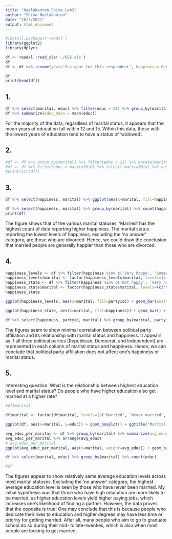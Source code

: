 ```yaml
---
title: "Neelakantan_Shiva_Lab3"
author: "Shiva Neelakantan"
date: "10/3/2021"
output: html_document
---
```


```r
#install.packages('readxl')
library(ggplot2)
library(dplyr)

df <- readxl::read_xls('./GSS.xls')
df
df <- df %>% rename(year='Gss year for this respondent', happiness='General happiness', sex='Respondents sex', partyid='Political party affiliation', educ='Highest year of school completed', marital='Marital status')

df
print(head(df))
```

## 1. 
```r
df %>% select(marital, educ) %>% filter(educ < 21) %>% group_by(marital)
df %>% summarize(educ_mean = mean(educ))
```
For the majority of the data, regardless of marital status, it appears that the mean years of education fall within 12 and 15. Within this data, those with the lowest years of education tend to have a status of 'widowed'.

## 2.
```r
#df <- df %>% group_by(marital) %>% filter(educ < 21) %>% mutate(maritalMid = median(educ))
#df <- df %>% filter(educ > maritalMid) %>% select(-maritalMid) %>% ungroup()
#print(str(df))
```

## 3.
```r
df %>% select(happiness, marital) %>% ggplot(aes(x=marital, fill=happiness)) + geom_bar(position='fill') + ggtitle('Happiness as a function of Marital Status')

df %>% select(happiness, marital) %>% group_by(marital) %>% count(happiness)
print(df)
```
The figure shows that of the various marital statuses, 'Married' has the highest count of data reporting higher happiness. The marital status reporting the lowest levels of happiness, excluding the 'no answer' category, are those who are divorced. Hence, we could draw the conclusion that married people are generally happier than those who are divorced. 

## 4. 
```r
happiness_levels <- df %>% filter(happiness %in% c('Very happy', 'Somewhat happy'))
happiness_levels$marital <- factor(happiness_levels$marital, levels=(c('Married', 'Never Married', 'Divorced', 'Widowed', 'Separated', 'No answer')))
happiness_state <- df %>% filter(happiness %in% c('Not happy', 'Very happy', 'Happy'))
happiness_state$marital <- factor(happiness_state$marital, levels=(c('Married, Never Married, Divorced, Widowed, Separated, No answer')))
happiness_state

ggplot(happiness_levels, aes(x=marital, fill=partyid)) + geom_bar(position='fill') + ggtitle('Happy respondents as a function of Marital status') + xlab('Marital Status') + ylab('% Happy respondents')

ggplot(happiness_state, aes(x=marital, fill=happiness)) + geom_bar() + ggtitle('Happiness as a function of marital status') + xlab('Marital status') + ylab('Respondent count') + facet_wrap(~partyid)

df %>% select(happiness, partyid, marital) %>% group_by(marital, partyid) %>% count(happiness)
```
The figures seem to show minimal correlation between political party affiliation and its relationship with marital status and happiness. It appears as if all three political parties (Republican, Democrat, and Independent) are represented in each column of marital status and happiness. Hence, we can conclude that political party affiliation does not affect one's happiness or marital status. 

## 5.
Interesting question: What is the relationship between highest education level and marital status? Do people who have higher education also get married at a higher rate?
```r
#df$marital

df$marital <- factor(df$marital, levels=(c('Married', 'Never married', 'Divorced', 'Widowed', 'Separated', 'No answer')))

ggplot(df, aes(x=marital, y=educ)) + geom_boxplot() + ggtitle('Marital status as a function of Education level') + xlab('Marital status') + ylab('Education level')

avg_educ_per_marital <- df %>% group_by(marital) %>% summarize(avg_educ=mean(educ, na.rm=TRUE))
avg_educ_per_marital %>% arrange(avg_educ)
# avg_educ_per_marital
ggplot(avg_educ_per_marital, aes(x=marital, weight=avg_educ)) + geom_bar() + ggtitle('Average education year as a function of Marital status') + xlab('Marital status') + ylab('Highest year of education')

df %>% select(marital, educ) %>% group_by(marital) %>% count(educ)

#df
```
The figures appear to show relatively same average education levels across most marital statuses. Excluding the 'no answer' category, the highest average education level is seen by those who have never been married. My initial hypothesis was that those who have high education are more likely to be married, as higher education levels yield higher paying jobs, which increases one's likelihood of finding a partner. However, the data proves that the opposite is true! One may conclude that this is because people who dedicate their lives to education and higher degrees may have less time or priority for getting married. After all, many people who aim to go to graduate school do so during their mid- to late-twenties, which is also when most people are looking to get married. 